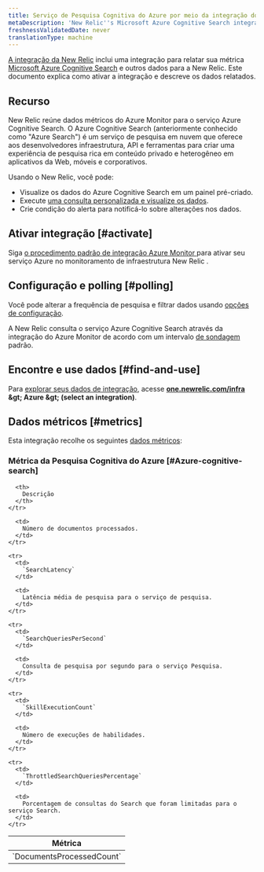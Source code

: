 ```yaml
---
title: Serviço de Pesquisa Cognitiva do Azure por meio da integração do Azure Monitor
metaDescription: 'New Relic''s Microsoft Azure Cognitive Search integration: what data it reports and how to enable it.'
freshnessValidatedDate: never
translationType: machine
---
```


[A integração da New Relic](/docs/infrastructure/introduction-infra-monitoring) inclui uma integração para relatar sua métrica [Microsoft Azure Cognitive Search](https://azure.microsoft.com/en-in/products/search/) e outros dados para a New Relic. Este documento explica como ativar a integração e descreve os dados relatados.

## Recurso

New Relic reúne dados métricos do Azure Monitor para o serviço Azure Cognitive Search. O Azure Cognitive Search (anteriormente conhecido como &quot;Azure Search&quot;) é um serviço de pesquisa em nuvem que oferece aos desenvolvedores infraestrutura, API e ferramentas para criar uma experiência de pesquisa rica em conteúdo privado e heterogêneo em aplicativos da Web, móveis e corporativos.

Usando o New Relic, você pode:

* Visualize os dados do Azure Cognitive Search em um painel pré-criado.
* Execute [uma consulta personalizada e visualize os dados](/docs/infrastructure/integrations-getting-started/getting-started/use-integration-data-new-relic-insights).
* Crie condição do alerta para notificá-lo sobre alterações nos dados.

## Ativar integração [#activate]

Siga [o procedimento padrão de integração Azure Monitor ](/docs/infrastructure/microsoft-azure-integrations/azure-integrations-list/azure-monitor)para ativar seu serviço Azure no monitoramento de infraestrutura New Relic .

## Configuração e polling [#polling]

Você pode alterar a frequência de pesquisa e filtrar dados usando [opções de configuração](/docs/infrastructure/microsoft-azure-integrations/azure-integrations-list/azure-monitor/#settings).

A New Relic consulta o serviço Azure Cognitive Search através da integração do Azure Monitor de acordo com um intervalo [de sondagem](/docs/infrastructure/microsoft-azure-integrations/azure-integrations-list/azure-monitor/#settings) padrão.

## Encontre e use dados [#find-and-use]

Para [explorar seus dados de integração](/docs/infrastructure/integrations/find-use-infrastructure-integration-data), acesse <DNT>**[one.newrelic.com/infra](https://one.newrelic.com/infra) &amp;gt; Azure &amp;gt; (select an integration)**</DNT>.

## Dados métricos [#metrics]

Esta integração recolhe os seguintes [dados métricos](/docs/infrastructure/integrations-getting-started/getting-started/understand-integration-data-data-types#metric):

### Métrica da Pesquisa Cognitiva do Azure [#Azure-cognitive-search]

<table>
  <thead>
    <tr>
      <th style={{ width: "300px" }}>
        Métrica
      </th>

      <th>
        Descrição
      </th>
    </tr>
  </thead>

  <tbody>
    <tr>
      <td>
        `DocumentsProcessedCount`
      </td>

      <td>
        Número de documentos processados.
      </td>
    </tr>

    <tr>
      <td>
        `SearchLatency`
      </td>

      <td>
        Latência média de pesquisa para o serviço de pesquisa.
      </td>
    </tr>

    <tr>
      <td>
        `SearchQueriesPerSecond`
      </td>

      <td>
        Consulta de pesquisa por segundo para o serviço Pesquisa.
      </td>
    </tr>

    <tr>
      <td>
        `SkillExecutionCount`
      </td>

      <td>
        Número de execuções de habilidades.
      </td>
    </tr>

    <tr>
      <td>
        `ThrottledSearchQueriesPercentage`
      </td>

      <td>
        Porcentagem de consultas do Search que foram limitadas para o serviço Search.
      </td>
    </tr>
  </tbody>
</table>